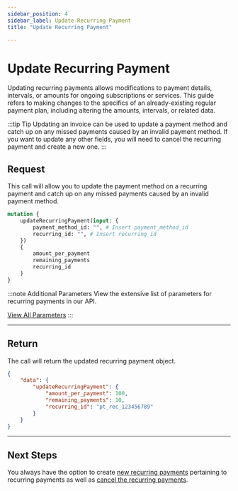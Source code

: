 ```yaml
---
sidebar_position: 4
sidebar_label: Update Recurring Payment
title: "Update Recurring Payment"

---
```




# Update Recurring Payment
Updating recurring payments allows modifications to payment details, intervals, or amounts for ongoing subscriptions or services. This guide refers to making changes to the specifics of an already-existing regular payment plan, including altering the amounts, intervals, or related data.

:::tip Tip
Updating an invoice can be used to update a payment method and catch up on any missed payments caused by an invalid payment method. If you want to update any other fields, you will need to cancel the recurring payment and create a new one.
:::


## Request
This call will allow you to update the payment method on a recurring payment and catch up on any missed payments caused by an invalid payment method.

```graphql title="GraphQL"
mutation {
	updateRecurringPayment(input: {
        payment_method_id: "", # Insert payment_method_id
        recurring_id: "", # Insert recurring_id
    }) 
    {
        amount_per_payment
        remaining_payments
        recurring_id
    }
}
```

:::note  Additional Parameters
View the extensive list of parameters for recurring payments in our API.

<a href= "../../../api/recurring#update-recurring-payment" class="button button--primary button--md">View All Parameters</a>
:::

***

## Return
The call will return the updated recurring payment object.

```JSON title="JSON"
{
    "data": {
        "updateRecurringPayment": {
            "amount_per_payment": 100,
            "remaining_payments": 10,
            "recurring_id": "pt_rec_123456789"
        }
    }
}

```
***

## Next Steps
You always have the option to create [new recurring payments](../create_a_payment_plan.mdx) pertaining to recurring payments as well as [cancel the recurring payments](cancel_recurring_payments.mdx).


